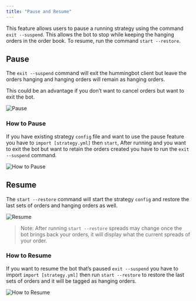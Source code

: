 ```yaml
---
title: "Pause and Resume"
---
```


This feature allows users to pause a running strategy using the command `exit --suspend`. This allows the bot to stop while keeping the hanging orders in the order book. To resume, run the command `start --restore`.

## Pause

The `exit --suspend` command will exit the hummingbot client but leave the orders hanging and hanging orders will remain as hanging orders.

This could be an advantage if you don’t want to cancel orders but want to exit the bot.

![Pause](img/pause.png)

### How to Pause

If you have existing strategy `config` file and want to use the pause feature you have to `import [strategy.yml]` then `start`, After running and you want to exit the bot but want to retain the orders created you have to run the `exit --suspend` command.

![How to Pause](img/how_to_pause.gif)

## Resume

The `start --restore` command will start the strategy `config` and restore the last sets of orders and hanging orders as well.

![Resume](img/resume.png)

> Note: After running `start --restore` spreads may change once the bot brings back your orders, it will display what the current spreads of your order. 

### How to Resume

If you want to resume the bot that’s paused `exit --suspend` you have to import `import [strategy.yml]` then run `start --restore` to restore the last sets of orders and it will be tagged as hanging orders.

![How to Resume](img/how_to_resume.gif)